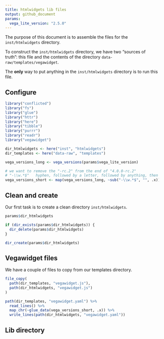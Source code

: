 ```yaml
---
title: htmlwidgets lib files
output: github_document
params:
  vega_lite_version: "2.5.0"
---
```


The purpose of this document is to assemble the files for the `inst/htmlwidgets` directory.

To construct the `inst/htmlwidgets` directory, we have two "sources of truth": this file and the contents of the directory `data-raw/templates/vegawidget`.

The **only** way to put anything in the `inst/htmlwidgets` directory is to run this file.

## Configure

```r
library("conflicted")
library("fs")
library("glue")
library("httr")
library("here")
library("tibble")
library("purrr")
library("readr")
library("vegawidget")
```

```r
dir_htmlwidgets <- here("inst", "htmlwidgets")
dir_templates <- here("data-raw", "templates")

vega_versions_long <- vega_versions(params$vega_lite_version)

# we want to remove the "-rc.2" from the end of "4.0.0-rc.2"
# "-\\w.*$"   hyphen, followed by a letter, followed by anything, then end 
vega_versions_short <- map(vega_versions_long, ~sub("-\\w.*$", "", .x))
```

## Clean and create

Our first task is to create a clean directory `inst/htmlwidgets`.

```r
params$dir_htmlwidgets
```

```r
if (dir_exists(params$dir_htmlwidgets)) {
  dir_delete(params$dir_htmlwidgets)
}

dir_create(params$dir_htmlwidgets)
```

## Vegawidget files

We have a couple of files to copy from our templates directory.

```r
file_copy(
  path(dir_templates, "vegawidget.js"), 
  path(dir_htmlwidgets, "vegawidget.js")
)
```

```r
path(dir_templates, "vegawidget.yaml") %>%
  read_lines() %>%
  map_chr(~glue_data(vega_versions_short, .x)) %>%
  write_lines(path(dir_htmlwidgets, "vegawidget.yaml"))
```

## Lib directory
